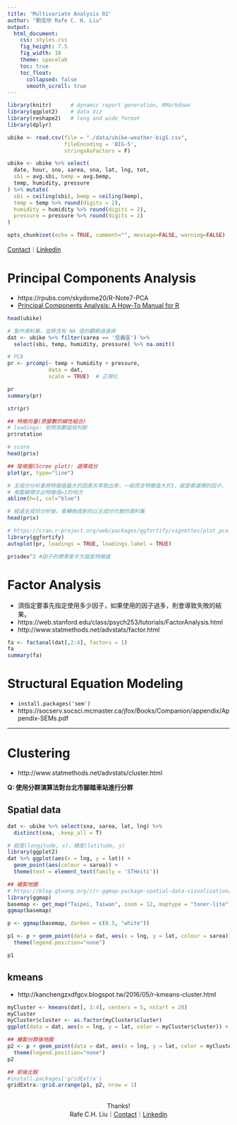 ```yaml
---
title: 'Multivariate Analysis 02'
author: "劉佳欣 Rafe C. H. Liu"
output:
  html_document:
    css: styles.css
    fig_height: 7.5
    fig_width: 10
    theme: spacelab
    toc: true
    toc_float: 
      collapsed: false
      smooth_scroll: true
---
```

```r
library(knitr)      # dynamic report generation, RMarkdown
library(ggplot2)    # data Viz
library(reshape2)   # long and wide format
library(dplyr)

ubike <- read.csv(file = "./data/ubike-weather-big5.csv", 
                  fileEncoding = 'BIG-5',
                  stringsAsFactors = F)

ubike <- ubike %>% select(
  date, hour, sno, sarea, sna, lat, lng, tot, 
  sbi = avg.sbi, bemp = avg.bemp,
  temp, humidity, pressure
) %>% mutate(
  sbi = ceiling(sbi), bemp = ceiling(bemp),
  temp = temp %>% round(digits = 2), 
  humidity = humidity %>% round(digits = 2), 
  pressure = pressure %>% round(digits = 2)
)

opts_chunk$set(echo = TRUE, comment="", message=FALSE, warning=FALSE)
```

[Contact](mailto:snexuz@gmail.com)｜[Linkedin](http://tw.linkedin.com/in/rafechliu)


# Principal Components Analysis

- https://rpubs.com/skydome20/R-Note7-PCA
- [Principal Components Analysis: A How-To Manual for R](http://psych.colorado.edu/wiki/lib/exe/fetch.php?media=labs:learnr:emily_-_principal_components_analysis_in_r:pca_how_to.pdf)

```r
head(ubike)

# 製作資料集，並將含有 NA 值的觀察過濾掉
dat <- ubike %>% filter(sarea == '信義區') %>%
  select(sbi, temp, humidity, pressure) %>% na.omit()

# PCA
pr <- prcomp(~ temp + humidity + pressure, 
             data = dat,
             scale = TRUE)  # 正規化

pr
summary(pr)

str(pr)

## 特徵向量(原變數的線性組合)
# loadings: 依照係數組成判斷
pr$rotation

# score
head(pr$x)

## 陡坡圖(Scree plot): 選擇成分
plot(pr, type="line")

# 主成分分析會將特徵值最大的因素先萃取出來，一般而言特徵值大於1，就是需選擇的因子。
# 用藍線標示出特徵值=1的地方
abline(h=1, col="blue")

# 經過主成份分析後，會轉換成新的以主成份代替的資料集
head(pr$x)

# https://cran.r-project.org/web/packages/ggfortify/vignettes/plot_pca.html
library(ggfortify)
autoplot(pr, loadings = TRUE, loadings.label = TRUE)

pr$sdev^2 #因子的標準差平方就是特徵值

```

# Factor Analysis

- 須指定要事先指定使用多少因子，如果使用的因子過多，則會導致失敗的結果。
- https://web.stanford.edu/class/psych253/tutorials/FactorAnalysis.html
- http://www.statmethods.net/advstats/factor.html


```r
fa <- factanal(dat[,2:4], factors = 1)
fa
summary(fa)

```

# Structural Equation Modeling

- `install.packages('sem')`
- https://socserv.socsci.mcmaster.ca/jfox/Books/Companion/appendix/Appendix-SEMs.pdf

<hr>
# Clustering

- http://www.statmethods.net/advstats/cluster.html

**Q: 使用分群演算法對台北市腳踏車站進行分群**

## Spatial data 
```r
dat <- ubike %>% select(sna, sarea, lat, lng) %>%
  distinct(sna, .keep_all = T)

# 經度(longitude, x)，緯度(latitude, y)
library(ggplot2)
dat %>% ggplot(aes(x = lng, y = lat)) + 
  geom_point(aes(colour = sarea)) + 
  theme(text = element_text(family = 'STHeiti')) 

## 繪製地圖
# https://blog.gtwang.org/r/r-ggmap-package-spatial-data-visualization/
library(ggmap)
basemap <- get_map("Taipei, Taiwan", zoom = 12, maptype = "toner-lite")
ggmap(basemap)

p <- ggmap(basemap, darken = c(0.5, "white"))

p1 <- p + geom_point(data = dat, aes(x = lng, y = lat, colour = sarea)) +
  theme(legend.position="none")

p1
```

## kmeans

- http://kanchengzxdfgcv.blogspot.tw/2016/05/r-kmeans-cluster.html

```r
myCluster <- kmeans(dat[, 3:4], centers = 5, nstart = 20)
myCluster
myCluster$cluster <- as.factor(myCluster$cluster)
ggplot(data = dat, aes(x = lng, y = lat, color = myCluster$cluster)) + geom_point()

## 繪製分群後地圖
p2 <- p + geom_point(data = dat, aes(x = lng, y = lat, color = myCluster$cluster)) +
  theme(legend.position="none")
p2

## 前後比較
#install.packages('gridExtra')
gridExtra::grid.arrange(p1, p2, nrow = 1)
```


<div style="text-align: center;">
<br> Thanks!<br>
Rafe C.H. Liu｜[Contact](mailto:snexuz@gmail.com)｜[Linkedin](http://tw.linkedin.com/in/rafechliu)
</div>

